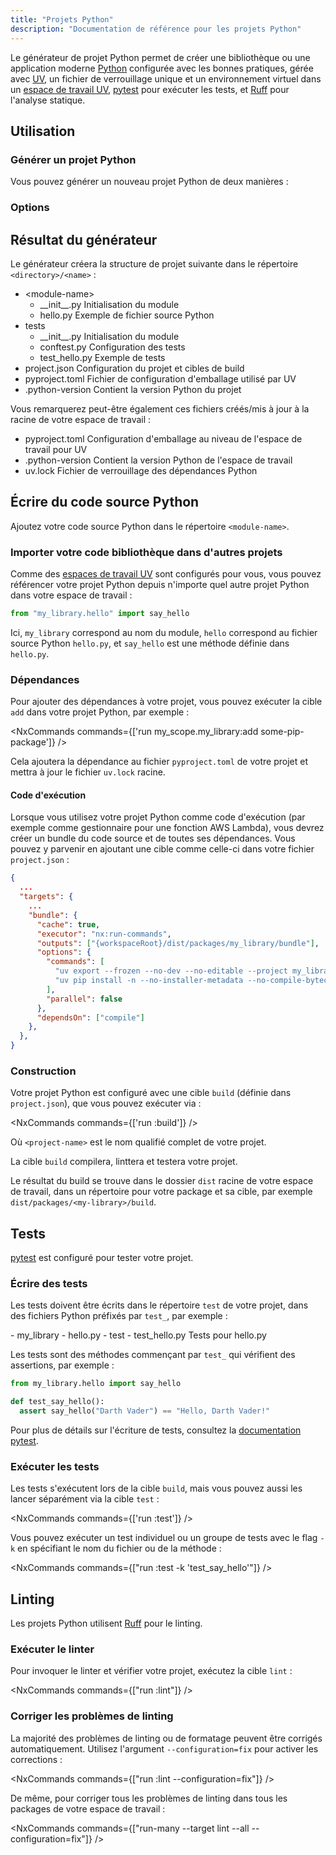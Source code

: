 ```yaml
---
title: "Projets Python"
description: "Documentation de référence pour les projets Python"
---
```





Le générateur de projet Python permet de créer une bibliothèque ou une application moderne [Python](https://www.python.org/) configurée avec les bonnes pratiques, gérée avec [UV](https://docs.astral.sh/uv/), un fichier de verrouillage unique et un environnement virtuel dans un [espace de travail UV](https://docs.astral.sh/uv/concepts/projects/workspaces/), [pytest](https://docs.pytest.org/en/stable/) pour exécuter les tests, et [Ruff](https://docs.astral.sh/ruff/) pour l'analyse statique.

## Utilisation

### Générer un projet Python

Vous pouvez générer un nouveau projet Python de deux manières :

<RunGenerator generator="py#project" />

### Options

<GeneratorParameters schema={schema} />

## Résultat du générateur

Le générateur créera la structure de projet suivante dans le répertoire `<directory>/<name>` :

<FileTree>

  - \<module-name>
    - \_\_init\_\_.py Initialisation du module
    - hello.py Exemple de fichier source Python
  - tests
    - \_\_init\_\_.py Initialisation du module
    - conftest.py Configuration des tests
    - test_hello.py Exemple de tests
  - project.json Configuration du projet et cibles de build
  - pyproject.toml Fichier de configuration d'emballage utilisé par UV
  - .python-version Contient la version Python du projet

</FileTree>

Vous remarquerez peut-être également ces fichiers créés/mis à jour à la racine de votre espace de travail :

<FileTree>

  - pyproject.toml Configuration d'emballage au niveau de l'espace de travail pour UV
  - .python-version Contient la version Python de l'espace de travail
  - uv.lock Fichier de verrouillage des dépendances Python

</FileTree>

## Écrire du code source Python

Ajoutez votre code source Python dans le répertoire `<module-name>`.

### Importer votre code bibliothèque dans d'autres projets

Comme des [espaces de travail UV](https://docs.astral.sh/uv/concepts/projects/workspaces/) sont configurés pour vous, vous pouvez référencer votre projet Python depuis n'importe quel autre projet Python dans votre espace de travail :

```python title="packages/my_other_project/my_other_project/main.py"
from "my_library.hello" import say_hello
```

Ici, `my_library` correspond au nom du module, `hello` correspond au fichier source Python `hello.py`, et `say_hello` est une méthode définie dans `hello.py`.

### Dépendances

Pour ajouter des dépendances à votre projet, vous pouvez exécuter la cible `add` dans votre projet Python, par exemple :

<NxCommands commands={['run my_scope.my_library:add some-pip-package']} />

Cela ajoutera la dépendance au fichier `pyproject.toml` de votre projet et mettra à jour le fichier `uv.lock` racine.

#### Code d'exécution

Lorsque vous utilisez votre projet Python comme code d'exécution (par exemple comme gestionnaire pour une fonction AWS Lambda), vous devrez créer un bundle du code source et de toutes ses dépendances. Vous pouvez y parvenir en ajoutant une cible comme celle-ci dans votre fichier `project.json` :

```json title="project.json"
{
  ...
  "targets": {
    ...
    "bundle": {
      "cache": true,
      "executor": "nx:run-commands",
      "outputs": ["{workspaceRoot}/dist/packages/my_library/bundle"],
      "options": {
        "commands": [
          "uv export --frozen --no-dev --no-editable --project my_library -o dist/packages/my_library/bundle/requirements.txt",
          "uv pip install -n --no-installer-metadata --no-compile-bytecode --python-platform x86_64-manylinux2014 --python `uv python pin` --target dist/packages/my_library/bundle -r dist/packages/my_library/bundle/requirements.txt"
        ],
        "parallel": false
      },
      "dependsOn": ["compile"]
    },
  },
}
```

### Construction

Votre projet Python est configuré avec une cible `build` (définie dans `project.json`), que vous pouvez exécuter via :

<NxCommands commands={['run <project-name>:build']} />

Où `<project-name>` est le nom qualifié complet de votre projet.

La cible `build` compilera, linttera et testera votre projet.

Le résultat du build se trouve dans le dossier `dist` racine de votre espace de travail, dans un répertoire pour votre package et sa cible, par exemple `dist/packages/<my-library>/build`.

## Tests

[pytest](https://docs.pytest.org/en/stable/) est configuré pour tester votre projet.

### Écrire des tests

Les tests doivent être écrits dans le répertoire `test` de votre projet, dans des fichiers Python préfixés par `test_`, par exemple :

<FileTree>
  - my_library
    - hello.py
  - test
    - test_hello.py Tests pour hello.py
</FileTree>

Les tests sont des méthodes commençant par `test_` qui vérifient des assertions, par exemple :

```python title="test/test_hello.py"
from my_library.hello import say_hello

def test_say_hello():
  assert say_hello("Darth Vader") == "Hello, Darth Vader!"
```

Pour plus de détails sur l'écriture de tests, consultez la [documentation pytest](https://docs.pytest.org/en/stable/how-to/assert.html#).

### Exécuter les tests

Les tests s'exécutent lors de la cible `build`, mais vous pouvez aussi les lancer séparément via la cible `test` :

<NxCommands commands={['run <project-name>:test']} />

Vous pouvez exécuter un test individuel ou un groupe de tests avec le flag `-k` en spécifiant le nom du fichier ou de la méthode :

<NxCommands commands={["run <project-name>:test -k 'test_say_hello'"]} />

## Linting

Les projets Python utilisent [Ruff](https://docs.astral.sh/ruff/) pour le linting.

### Exécuter le linter

Pour invoquer le linter et vérifier votre projet, exécutez la cible `lint` :

<NxCommands commands={["run <project-name>:lint"]} />

### Corriger les problèmes de linting

La majorité des problèmes de linting ou de formatage peuvent être corrigés automatiquement. Utilisez l'argument `--configuration=fix` pour activer les corrections :

<NxCommands commands={["run <project-name>:lint --configuration=fix"]} />

De même, pour corriger tous les problèmes de linting dans tous les packages de votre espace de travail :

<NxCommands commands={["run-many --target lint --all --configuration=fix"]} />